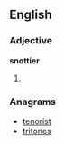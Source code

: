 ==English==

===Adjective===
'''snottier'''

# {{comparative of|snotty}}

===Anagrams===
* [[tenorist#English|tenorist]]
* [[tritones#English|tritones]]